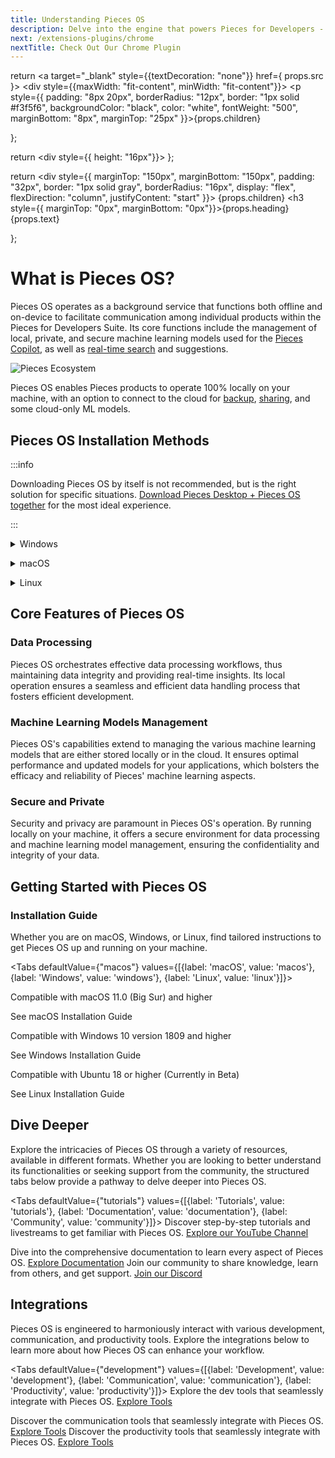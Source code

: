 ```yaml
---
title: Understanding Pieces OS
description: Delve into the engine that powers Pieces for Developers - Pieces OS. Explore how it manages data processing and machine learning models to enhance your development workflow.
next: /extensions-plugins/chrome
nextTitle: Check Out Our Chrome Plugin
---
```



<link rel="canonical" href="https://docs.pieces.app" />

  return <a target="_blank" style={{textDecoration: "none"}} href={ props.src }>
    <div style={{maxWidth: "fit-content", minWidth: "fit-content"}}>
      <p style={{
        padding: "8px 20px",
        borderRadius: "12px",
        border: "1px solid #f3f5f6",
        backgroundColor: "black",
        color: "white",
        fontWeight: "500",
        marginBottom: "8px",
        marginTop: "25px"
      }}>{props.children}</p>
    </div>
  </a>
};

  return <div style={{ height: "16px"}}></div>
};

  return <div style={{
    marginTop: "150px",
    marginBottom: "150px",
    padding: "32px",
    border: "1px solid gray",
    borderRadius: "16px",
    display: "flex",
    flexDirection: "column",
    justifyContent: "start"
  }}>
    {props.children}
    <h3 style={{ marginTop: "0px", marginBottom: "0px"}}>{props.heading}</h3>
    {props.text}
  </div>
};

# What is Pieces OS?

Pieces OS operates as a background service that functions both offline and on-device to facilitate communication among individual products within the Pieces for Developers Suite. Its core functions include the management of local, private, and secure machine learning models used for the [Pieces Copilot](/learn/features/pieces-copilot), as well as [real-time search](/learn/features/search-modes) and suggestions.

![Pieces Ecosystem](https://storage.googleapis.com/pieces_multimedia/ILLUSTRATIONS/PIECES_FOR_DEVELOPERS/ANY_INTEGRATION/ANY_THEME/PLUGINS/1X1/PIECES_FOR_DEVELOPERS-ANY_INTEGRATION-PLUGINS-ANY_THEME-1X1-10_16_2023.PNG)

Pieces OS enables Pieces products to operate 100% locally on your machine, with an option to connect to the cloud for [backup](/learn/features/back-up-and-restore), [sharing](/learn/features/one-click-snippet-sharing), and some cloud-only ML models.


## Pieces OS Installation Methods

:::info

Downloading Pieces OS by itself is not recommended, but is the right solution for specific situations. [Download Pieces Desktop + Pieces OS together](/learn/installation-getting-started/what-am-i-installing) for the most ideal experience.

:::

<details>
  <summary>Windows</summary>

  If you aren't sure which of these you need, click "Download Pieces Suite Installer" above - it will install both applications and manage them as updates are released.

  If this isn't your first rodeo, here is the list of downloadable files for windows:

  - [Pieces OS](/learn/installation-getting-started/pieces-os) Appinstaller (Standalone Windows) | [Download Here](https://builds.pieces.app/stages/production/appinstaller/os_server.appinstaller)
  - [Pieces OS](/learn/installation-getting-started/pieces-os) EXE (Standalone Windows) | [Download Here](https://builds.pieces.app/stages/production/os_server/windows-exe/download)
</details>

<MiniSpacer></MiniSpacer>

<details>
  <summary>macOS</summary>

  If you aren't sure which of these you need, check your computer's processor:
  1. Click the Apple logo in the top left corner of your screen
  2. Select "About this Mac"
  3. Check "Chip" in the window that pops up.

  If you have an Intel chip, select the Intel package above. Those with Apple M1 or M2 chips should select the "Apple Silicon" package.

  If this isn't your first rodeo, here is the list of downloadable files for macOS:
  - [Pieces OS](/learn/installation-getting-started/pieces-os) DMG (Standalone Mac) | [Download Here](https://builds.pieces.app/stages/production/os_server/dmg/download)
  - [Pieces OS](/learn/installation-getting-started/pieces-os) DMG ARM64 (Standalone Mac) | [Download Here](https://builds.pieces.app/stages/production/os_server/dmg-arm64/download)

  Note: You can also install Pieces via Homebrew.

  1. Ensure you have [installed](https://docs.brew.sh/Installation) Homebrew in your system
  2. Run the following command in your terminal to Install the Pieces brew package
    ```shell
    brew install --cask pieces
    ```
    [Save to Pieces](https://snippets.pieces.cloud/?p=f23c48bd96)
  3. The above command will install the Pieces-OS cask as well. Once the package is install successfully, you can start to run Pieces OS and the Pieces for Developers application.
</details>

<MiniSpacer></MiniSpacer>

<details>
  <summary>Linux</summary>

  Currently we only provide one installation method for downloading and installing Pieces OS for Linux. In order to download, [check out the snap store here.](https://snapcraft.io/pieces-os).
</details>


## Core Features of Pieces OS

### Data Processing

Pieces OS orchestrates effective data processing workflows, thus maintaining data integrity and providing real-time insights. Its local operation ensures a seamless and efficient data handling process that fosters efficient development.

### Machine Learning Models Management

Pieces OS's capabilities extend to managing the various machine learning models that are either stored locally or in the cloud. It ensures optimal performance and updated models for your applications, which bolsters the efficacy and reliability of Pieces' machine learning aspects.

### Secure and Private

Security and privacy are paramount in Pieces OS's operation. By running locally on your machine, it offers a secure environment for data processing and machine learning model management, ensuring the confidentiality and integrity of your data.

## Getting Started with Pieces OS

### Installation Guide

Whether you are on macOS, Windows, or Linux, find tailored instructions to get Pieces OS up and running on your machine.

<Tabs defaultValue={"macos"}  values={[{label: 'macOS', value: 'macos'}, {label: 'Windows', value: 'windows'}, {label: 'Linux', value: 'linux'}]}>
  <TabItem value="macos">
    <p>Compatible with macOS 11.0 (Big Sur) and higher</p>
    <InstallButton src="/learn/installation-getting-started/macos">See macOS Installation Guide</InstallButton>
  </TabItem>

  <TabItem value="windows">
    <p>Compatible with Windows 10 version 1809 and higher</p>
    <InstallButton src="/learn/installation-getting-started/windows">See Windows Installation Guide</InstallButton>
  </TabItem>

  <TabItem value="linux">
    <p>Compatible with Ubuntu 18 or higher (Currently in Beta)</p>
    <InstallButton src="/learn/installation-getting-started/linux">See Linux Installation Guide</InstallButton>
  </TabItem>
</Tabs>

## Dive Deeper

Explore the intricacies of Pieces OS through a variety of resources, available in different formats. Whether you are looking to better understand its functionalities or seeking support from the community, the structured tabs below provide a pathway to delve deeper into Pieces OS.

<Tabs defaultValue={"tutorials"} values={[{label: 'Tutorials', value: 'tutorials'}, {label: 'Documentation', value: 'documentation'}, {label: 'Community', value: 'community'}]}>
  <TabItem value="tutorials">
    Discover step-by-step tutorials and livestreams to get familiar with Pieces OS.
    <a href="https://www.youtube.com/@getpieces">Explore our YouTube Channel</a>
  </TabItem>

  <TabItem value="documentation">
    Dive into the comprehensive documentation to learn every aspect of Pieces OS.
    <a href="/">Explore Documentation</a>
  </TabItem>

  <TabItem value="community">
    Join our community to share knowledge, learn from others, and get support.
    <a href="https://discord.gg/getpieces">Join our Discord</a>
  </TabItem>
</Tabs>

<MiniSpacer></MiniSpacer>

## Integrations

Pieces OS is engineered to harmoniously interact with various development, communication, and productivity tools. Explore the integrations below to learn more about how Pieces OS can enhance your workflow.

<Tabs defaultValue={"development"} values={[{label: 'Development', value: 'development'}, {label: 'Communication', value: 'communication'}, {label: 'Productivity', value: 'productivity'}]}>
  <TabItem value="development">
    Explore the dev tools that seamlessly integrate with Pieces OS.
    <a href="/learn/extensions-plugins/vscode">Explore Tools</a>
  </TabItem>

  <TabItem value="communication">
    Discover the communication tools that seamlessly integrate with Pieces OS.
    <a href="/learn/extensions-plugins/teams">Explore Tools</a>
  </TabItem>

  <TabItem value="productivity">
    Discover the productivity tools that seamlessly integrate with Pieces OS.
    <a href="/learn/extensions-plugins/obsidian">Explore Tools</a>
  </TabItem>
</Tabs>

